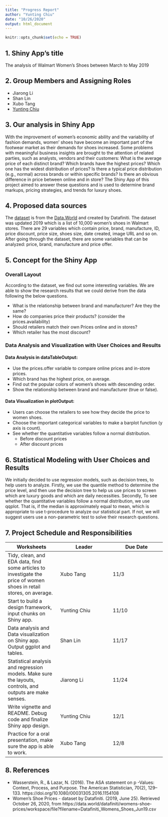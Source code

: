 ```yaml
---
title: "Progress Report"
author: "Yunting Chiu"
date: "10/26/2020"
output: html_document
---
```


```r
knitr::opts_chunk$set(echo = TRUE)
```
## 1. Shiny App’s title
The analysis of Walmart Women’s Shoes between March to May 2019

## 2. Group Members and Assigning Roles
- Jiarong Li
- Shan Lin
- Xubo Tang
- [Yunting Chiu](http://linkedin.com/in/yuntingchiu)

## 3. Our analysis in Shiny App
With the improvement of women’s economic ability and the variability of fashion demands, women’ shoes have become an important part of the footwear market as their demands for shoes increased. Some problems with meaningful business insights are brought to the attention of related parties, such as analysts, vendors and their customers: What is the average price of each distinct brand? Which brands have the highest prices? Which one has the widest distribution of prices? Is there a typical price distribution (e.g., normal) across brands or within specific brands? Is there an obvious difference in price between online and in store? The Shiny App of this project aimed to answer these questions and is used to determine brand markups, pricing strategies, and trends for luxury shoes.

## 4. Proposed data sources
The [dataset](https://data.world/datafiniti/womens-shoe-prices/workspace/file?filename=Datafiniti_Womens_Shoes_Jun19.csv) is from the [Data.World](https://data.world/) and created by Datafiniti. The dataset was updated 2019 which is a list of 10,000 women’s shoes in Walmart stores. There are 29 variables which contain price, brand, manufacture, ID, price discount, price size, shoes size, date created, image URL and so on. After going through the dataset, there are some variables that can be analyzed: price, brand, manufacture and price offer. 

## 5. Concept for the Shiny App
### Overall Layout
According to the dataset, we find out some interesting variables. We are able to show the research results that we could derive from the data following the below questions.

- What is the relationship between brand and manufacturer? Are they the same?
- How do companies price their products? (consider the prices.availability)
- Should retailers match their own Prices online and in stores? 
- Which retailer has the most discount?

### Data Analysis and Visualization with User Choices and Results 
#### Data Analysis in dataTableOutput:
- Use the prices.offer variable to compare online prices and in-store prices.
- Which brand has the highest price, on average.
- Find out the popular colors of women’s shoes with descending order.
- Show the relationship between brand and manufacturer (true or false).

#### Data Visualization in plotOutput:
- Users can choose the retailers to see how they decide the price to women shoes.
- Choose the important categorical variables to make a barplot function (y axis is count).
- See whether the quantitative variables follow a normal distribution. 
  + Before discount prices
  + After discount  prices

## 6. Statistical Modeling with User Choices and Results 
We initially decided to use regression models, such as decision trees, to help users to analyze. Firstly, we use the quantile method to determine the price level, and then use the decision tree to help us use prices to screen which are luxury goods and which are daily necessities. Secondly, To see whether the quantitative variables follow a normal distribution, we use qqplot. That is, if the median is approximately equal to mean, which is appropriate to use t-procedure to analyze our statistical part. If not, we will suggest users use a non-parametric test to solve their research questions. 

## 7. Project Schedule and Responsibilities
**Worksheets** | **Leader** | **Due Date**
------------- | ------------- | -------------
Tidy, clean, and EDA data, find some articles to investigate the price of women shoes in retail stores, on average.| Xubo Tang | 11/3
Start to build a design framework, input chunks on Shiny app. | Yunting Chiu | 11/10
Data analysis and Data visualization on Shiny app. Output ggplot and tables. | Shan Lin | 11/17
Statistical analysis and regression models. Make sure the layouts, controls, and outputs are make senses. | Jiarong Li | 11/24
Write vignette and README. Debug code and finalize Shiny app design. | Yunting Chiu | 12/1
Practice for a oral presentation, make sure the app is able to work.| Xubo Tang | 12/8

## 8. References 
- Wasserstein, R., & Lazar, N. (2016). The ASA statement on p -Values: Context, Process, and Purpose. The American Statistician, 70(2), 129–133. https://doi.org/10.1080/00031305.2016.1154108
- Women's Shoe Prices - dataset by Datafiniti. (2019, June 25). Retrieved October 26, 2020, from https://data.world/datafiniti/womens-shoe-prices/workspace/file?filename=Datafiniti_Womens_Shoes_Jun19.csv
